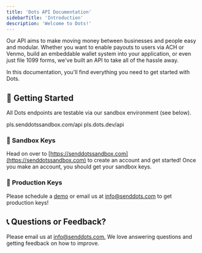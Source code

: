 ```yaml
---
title: 'Dots API Documentation'
sidebarTitle: 'Introduction'
description: 'Welcome to Dots!'
---
```


Our API aims to make moving money between businesses and people easy and modular. Whether you want to enable payouts to users via ACH or Venmo, build an embeddable wallet system into your application, or even just file 1099 forms, we've built an API to take all of the hassle away.

In this documentation, you'll find everything you need to get started with Dots.

## 💸 Getting Started

All Dots endpoints are testable via our sandbox environment (see below).

<Card title="Sandbox Endpoint" icon="screwdriver-wrench">
  pls.senddotssandbox.com/api
</Card>

<Card title="Production Endpoint" icon="circle-play">
  pls.dots.dev/api
</Card>

### 🔑 Sandbox Keys

Head on over to [https://senddotssandbox.com](https://senddotssandbox.com) to create an account and get started! Once you make an account, you should get your sandbox keys.

### 🔑 Production Keys

Please schedule a [demo](https://dots.dev/get%5Fstarted) or email us at [info@senddots.com](mailto:info@senddots.com) to get production keys!

## 📞 Questions or Feedback?

Please email us at [info@senddots.com.](mailto:info@senddots.com) We love answering questions and getting feedback on how to improve.
